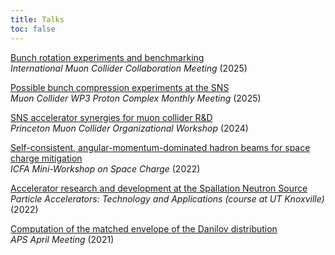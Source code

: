 ```yaml
---
title: Talks
toc: false
---
```



[Bunch rotation experiments and benchmarking]() \
*International Muon Collider Collaboration Meeting* (2025) \

[Possible bunch compression experiments at the SNS](./files/2025-01-31_sns-bunch-compression.pdf) \
*Muon Collider WP3 Proton Complex Monthly Meeting* (2025)

[SNS accelerator synergies for muon collider R&D](https://agenda.hep.wisc.edu/event/2140/contributions/30224/attachments/9569/11827/2024-02-23_sns_synergies.pdf) \
*Princeton Muon Collider Organizational Workshop* (2024)

[Self-consistent, angular-momentum-dominated hadron beams for space charge mitigation](https://conference.sns.gov/event/335/contributions/528/attachments/892/8194/2022-10-26_Hoover_space_charge_workshop.pdf) \
*ICFA Mini-Workshop on Space Charge* (2022)

[Accelerator research and development at the Spallation Neutron Source]()
*Particle Accelerators: Technology and Applications (course at UT Knoxville)* (2022)

[Computation of the matched envelope of the Danilov distribution]() \
*APS April Meeting* (2021)
